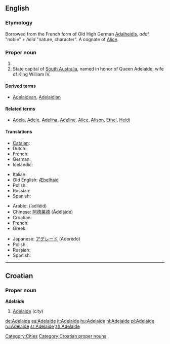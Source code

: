{{also|Adélaïde}}
==English==

===Etymology===
Borrowed from the French form of Old High German [[Adalheidis]], ''adal'' "noble" + ''heid'' "nature, character". A cognate of [[Alice]].

===Proper noun===
{{en-proper noun}}

# {{given name|female|from=Germanic}}
# State capital of [[South Australia]], named in honor of Queen Adelaide, wife of King William IV.

====Derived terms====
* [[Adelaidean]], [[Adelaidian]]

====Related terms====
* [[Adela]], [[Adele]], [[Adelina]], [[Adeline]], [[Alice]], [[Alison]], [[Ethel]], [[Heidi]]

====Translations====
{{trans-top|female given name}}
* [[Catalan]]: {{t|ca|Adelaida|f}}
* Dutch: {{t-|nl|Adelheid|f}}
* French: {{t+|fr|Adélaïde|f}}
* German: {{t+|de|Adelheid|f}}
* Icelandic: {{t+|is|Aðalheiður}}
{{trans-mid}}
* Italian: {{t+|it|Adelaide}}
* Old English: [[Æþelhaid]]
* Polish: {{t+|pl|Adelajda|f}}
* Russian: {{t+|ru|Аделаида|tr=Adelaída|sc=Cyrl|f}}
* Spanish: {{t-|es|Adelaida|f}}
{{trans-bottom}}

{{trans-top|state capital of South Australia}}
* Arabic: {{Arab|[[أديليد]]}} (’adiléid)
* Chinese: [[阿德莱德]] (Ādéláidé)
* Croatian: {{t-|hr|Adelaide|m}}
* French: {{t+|fr|Adélaïde}}
* Greek: {{t-|el|Αδελαϊδα|f|tr=Aðelaïða|sc=Grek}}
{{trans-mid}}
* Japanese: [[アデレード]] (Aderēdo)
* Polish: {{t+|pl|Adelajda|f}}
* Russian: {{t+|ru|Аделаида|tr=Adelaída|sc=Cyrl|f}}
* Spanish: {{t-|es|Adelaida|f}}
{{trans-bottom}}

[[Category:Cities]]

----

==Croatian==

===Proper noun===
'''Adelaide''' {{m}}

# [[#English|Adelaide]] (''city'')

[[Category:Croatian proper nouns]]

[[de:Adelaide]]
[[es:Adelaide]]
[[it:Adelaide]]
[[hu:Adelaide]]
[[nl:Adelaide]]
[[pl:Adelaide]]
[[ru:Adelaide]]
[[sr:Adelaide]]
[[zh:Adelaide]]